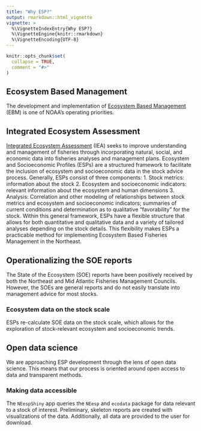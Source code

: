 ```yaml
---
title: "Why ESP?"
output: rmarkdown::html_vignette
vignette: >
  %\VignetteIndexEntry{Why ESP?}
  %\VignetteEngine{knitr::rmarkdown}
  %\VignetteEncoding{UTF-8}
---
```


```r
knitr::opts_chunk$set(
  collapse = TRUE,
  comment = "#>"
)
```

## Ecosystem Based Management

The development and implementation of [Ecosystem Based Management](https://ecosystems.noaa.gov/Home.aspx) (EBM) is one of NOAA's operating priorities.

## Integrated Ecosystem Assessment

[Integrated Ecosystem Assessment](https://www.integratedecosystemassessment.noaa.gov/) (IEA) seeks to improve understanding and management of fisheries through incorporating natural, social, and economic data into fisheries analyses and management plans. Ecosystem and Socioeconomic Profiles (ESPs) are a structured framework to facilitate the inclusion of ecosystem and socioeconomic data in the stock advice process. Generally, ESPs consist of three components: 
1. Stock metrics: information about the stock
2. Ecosystem and socioeconomic indicators: relevant information about the ecosystem and human dimensions
3. Analysis: Correlation and other modeling of relationships between stock metrics and ecosystem and socioeconomic indicators; summaries of current conditions and determination as to qualitative "favorability" for the stock.
Within this general framework, ESPs have a flexible structure that allows for both quantitative and qualitative data and a variety of tailored analyses depending on the stock details. This flexibility makes ESPs a practicable method for implementing Ecosystem Based Fisheries Management in the Northeast. 

## Operationalizing the SOE reports

The State of the Ecosystem (SOE) reports have been positively received by both the Northeast and Mid Atlantic Fisheries Management Councils. However, the SOEs are general reports and do not easily translate into management advice for most stocks. 

### Ecosystem data on the stock scale

ESPs re-calculate SOE data on the stock scale, which allows for the exploration of stock-relevant ecosystem and socioeconomic trends. 

## Open data science

We are approaching ESP development through the lens of open data science. This means that our process is oriented around open access to data and transparent methods.

### Making data accessible

The `NEespShiny` app queries the `NEesp` and `ecodata` package for data relevant to a stock of interest. Preliminary, skeleton reports are created with visualizations of the data. Additionally, all data are provided to the user for download. 

